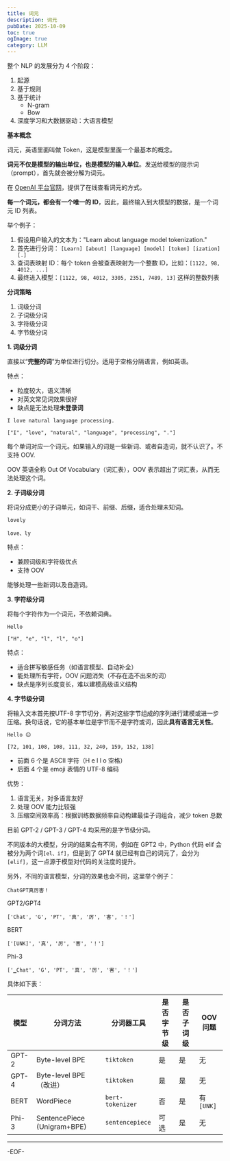 ```yaml
---
title: 词元
description: 词元
pubDate: 2025-10-09
toc: true
ogImage: true
category: LLM
---
```


整个 NLP 的发展分为 4 个阶段：

1. 起源
2. 基于规则
3. 基于统计
   - N-gram
   - Bow
4. 深度学习和大数据驱动：大语言模型

**基本概念**

词元，英语里面叫做 Token，这是模型里面一个最基本的概念。

**词元不仅是模型的输出单位，也是模型的输入单位**。发送给模型的提示词（prompt），首先就会被分解为词元。

在 [OpenAI 平台官网](https://platform.openai.com/tokenizer?utm_source=chatgpt.com)，提供了在线查看词元的方式。

**每一个词元，都会有一个唯一的 ID**，因此，最终输入到大模型的数据，是一个词元 ID 列表。

举个例子：

1. 假设用户输入的文本为："Learn about language model tokenization."
2. 首先进行分词： `[Learn] [about] [language] [model] [token] [ization] [.]`
3. 查词表映射 ID：每个 token 会被查表映射为一个整数 ID，比如：`[1122, 98, 4012, ...]`
4. 最终进入模型：`[1122, 98, 4012, 3305, 2351, 7489, 13]` 这样的整数列表

**分词策略**

1. 词级分词
2. 子词级分词
3. 字符级分词
4. 字节级分词

**1. 词级分词**

直接以“**完整的词**”为单位进行切分。适用于空格分隔语言，例如英语。

特点：

- 粒度较大，语义清晰
- 对英文常见词效果很好
- 缺点是无法处理**未登录词**

```
I love natural language processing.
```

```
["I", "love", "natural", "language", "processing", "."]
```

每个单词对应一个词元。如果输入的词是一些新词、或者自造词，就不认识了。不支持 OOV.

OOV 英语全称 Out Of Vocabulary（词汇表），OOV 表示超出了词汇表，从而无法处理这个词。

**2. 子词级分词**

将词分成更小的子词单元，如词干、前缀、后缀，适合处理未知词。

```
lovely
```

```
love、ly
```

特点：

- 兼顾词级和字符级优点
- 支持 OOV

能够处理一些新词以及自造词。

**3. 字符级分词**

将每个字符作为一个词元，不依赖词典。

```
Hello
```

```
["H", "e", "l", "l", "o"]
```

特点：

- 适合拼写敏感任务（如语言模型、自动补全）
- 能处理所有字符，OOV 问题消失（不存在造不出来的词）
- 缺点是序列长度变长，难以建模高级语义结构

**4. 字节级分词**

将输入文本首先按UTF-8 字节切分，再对这些字节组成的序列进行建模或进一步压缩。换句话说，它的基本单位是字节而不是字符或词，因此**具有语言无关性**。

```
Hello 😊
```

```
[72, 101, 108, 108, 111, 32, 240, 159, 152, 138]
```

- 前面 6 个是 ASCII 字符（H e l l o 空格）
- 后面 4 个是 emoji 表情的 UTF-8 编码

优势：

1. 语言无关，对多语言友好
2. 处理 OOV 能力比较强
3. 压缩空间效率高：根据训练数据频率自动构建最佳子词组合，减少 token 总数

目前 GPT-2 / GPT-3 / GPT-4 均采用的是字节级分词。

不同版本的大模型，分词的结果会有不同，例如在 GPT2 中，Python 代码 elif 会被分为两个词`[el、if]`，但是到了 GPT4 就已经有自己的词元了，会分为 `[elif]`，这一点源于模型对代码的关注度的提升。

另外，不同的语言模型，分词的效果也会不同，这里举个例子：

```
ChatGPT真厉害！
```

GPT2/GPT4

```
['Chat', 'G', 'PT', '真', '厉', '害', '！']
```

BERT

```
['[UNK]', '真', '厉', '害', '！']
```

Phi-3

```
['▁Chat', 'G', 'PT', '真', '厉', '害', '！']
```

具体如下表：

| 模型  | 分词方法                    | 分词器工具       | 是否字节级 | 是否子词级 | OOV问题    |
| ----- | --------------------------- | ---------------- | ---------- | ---------- | ---------- |
| GPT-2 | Byte-level BPE              | `tiktoken`       | 是         | 是         | 无         |
| GPT-4 | Byte-level BPE（改进）      | `tiktoken`       | 是         | 是         | 无         |
| BERT  | WordPiece                   | `bert-tokenizer` | 否         | 是         | 有 `[UNK]` |
| Phi-3 | SentencePiece (Unigram+BPE) | `sentencepiece`  | 可选       | 是         | 无         |

---

-EOF-

